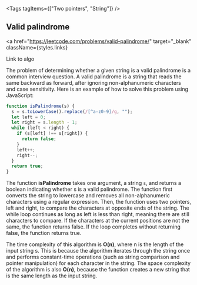 
<Tags tagItems={["Two pointers", "String"]} />
## Valid palindrome

<a
  href="https://leetcode.com/problems/valid-palindrome/"
  target="_blank"
  className={styles.links}
>
  Link to algo
</a>

The problem of determining whether a given string is a valid palindrome is a common interview question. A valid palindrome is a string that reads the same backward as forward, after ignoring non-alphanumeric characters and case sensitivity. Here is an example of how to solve this problem using JavaScript:

```js
function isPalindrome(s) {
  s = s.toLowerCase().replace(/[^a-z0-9]/g, "");
  let left = 0;
  let right = s.length - 1;
  while (left < right) {
    if (s[left] !== s[right]) {
      return false;
    }
    left++;
    right--;
  }
  return true;
}
```

The function **isPalindrome** takes one argument, a string `s`, and returns a boolean indicating whether s is a valid palindrome. The function first converts the string to lowercase and removes all non-alphanumeric characters using a regular expression. Then, the function uses two pointers, left and right, to compare the characters at opposite ends of the string. The while loop continues as long as left is less than right, meaning there are still characters to compare. If the characters at the current positions are not the same, the function returns false. If the loop completes without returning false, the function returns true.

The time complexity of this algorithm is **O(n)**, where n is the length of the input string s. This is because the algorithm iterates through the string once and performs constant-time operations (such as string comparison and pointer manipulation) for each character in the string. The space complexity of the algorithm is also **O(n)**, because the function creates a new string that is the same length as the input string.
